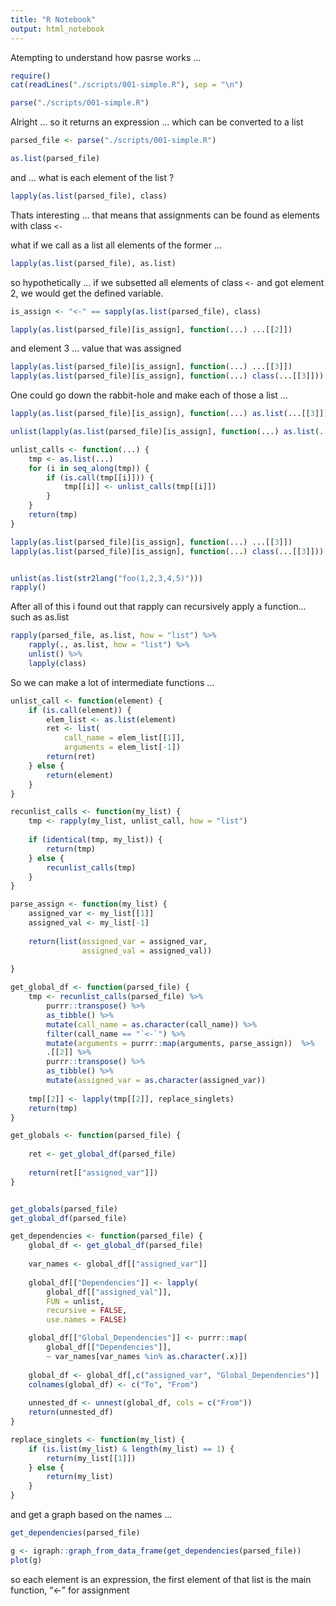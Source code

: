 ```yaml
---
title: "R Notebook"
output: html_notebook
---
```


Atempting to understand how pasrse works ...

```r
require()
cat(readLines("./scripts/001-simple.R"), sep = "\n")
```

```r
parse("./scripts/001-simple.R")
```

Alright ... so it returns an expression ...
which can be converted to a list

```r
parsed_file <- parse("./scripts/001-simple.R")

as.list(parsed_file)

```

and ... what is each element of the list ?

```r
lapply(as.list(parsed_file), class)
```

Thats interesting ... that means that assignments can be found as elements with class `<-`

what if we call as a list all elements of the former ...

```r
lapply(as.list(parsed_file), as.list)
```


so hypothetically ... if we subsetted all elements of class `<-` and got
element 2, we would get the defined variable.


```r
is_assign <- "<-" == sapply(as.list(parsed_file), class)

lapply(as.list(parsed_file)[is_assign], function(...) ...[[2]])
```

and element 3 ... value that was assigned

```r
lapply(as.list(parsed_file)[is_assign], function(...) ...[[3]])
lapply(as.list(parsed_file)[is_assign], function(...) class(...[[3]]))

```

One could go down the rabbit-hole and make each of those a list ...

```r
lapply(as.list(parsed_file)[is_assign], function(...) as.list(...[[3]]))
```

```r
unlist(lapply(as.list(parsed_file)[is_assign], function(...) as.list(...[[3]]))) %>% lapply(class)

```


```r
unlist_calls <- function(...) {
    tmp <- as.list(...)
    for (i in seq_along(tmp)) {
        if (is.call(tmp[[i]])) {
            tmp[[i]] <- unlist_calls(tmp[[i]])
        }
    }
    return(tmp)
}


```


```r
lapply(as.list(parsed_file)[is_assign], function(...) ...[[3]])
lapply(as.list(parsed_file)[is_assign], function(...) class(...[[3]]))


unlist(as.list(str2lang("foo(1,2,3,4,5)")))
rapply()
```


After all of this i found out that rapply can recursively apply a function...
such as as.list

```r
rapply(parsed_file, as.list, how = "list") %>% 
    rapply(., as.list, how = "list") %>% 
    unlist() %>% 
    lapply(class)
```

So we can make a lot of intermediate functions ...

```r
unlist_call <- function(element) {
    if (is.call(element)) {
        elem_list <- as.list(element)
        ret <- list(
            call_name = elem_list[[1]],
            arguments = elem_list[-1])
        return(ret)
    } else {
        return(element)
    }
}

recunlist_calls <- function(my_list) {
    tmp <- rapply(my_list, unlist_call, how = "list")
    
    if (identical(tmp, my_list)) {
        return(tmp)
    } else {
        recunlist_calls(tmp)
    }
}

parse_assign <- function(my_list) {
    assigned_var <- my_list[[1]]
    assigned_val <- my_list[-1]
    
    return(list(assigned_var = assigned_var, 
                assigned_val = assigned_val))
    
}

get_global_df <- function(parsed_file) {
    tmp <- recunlist_calls(parsed_file) %>% 
        purrr::transpose() %>% 
        as_tibble() %>% 
        mutate(call_name = as.character(call_name)) %>% 
        filter(call_name == "`<-`") %>%
        mutate(arguments = purrr::map(arguments, parse_assign))  %>%
        .[[2]] %>% 
        purrr::transpose() %>% 
        as_tibble() %>% 
        mutate(assigned_var = as.character(assigned_var))
    
    tmp[[2]] <- lapply(tmp[[2]], replace_singlets)
    return(tmp)
}

get_globals <- function(parsed_file) {
    
    ret <- get_global_df(parsed_file)
    
    return(ret[["assigned_var"]])
}


get_globals(parsed_file)
get_global_df(parsed_file)

get_dependencies <- function(parsed_file) {
    global_df <- get_global_df(parsed_file)
    
    var_names <- global_df[["assigned_var"]]
    
    global_df[["Dependencies"]] <- lapply(
        global_df[["assigned_val"]], 
        FUN = unlist, 
        recursive = FALSE, 
        use.names = FALSE)

    global_df[["Global_Dependencies"]] <- purrr::map(
        global_df[["Dependencies"]],
        ~ var_names[var_names %in% as.character(.x)])
    
    global_df <- global_df[,c("assigned_var", "Global_Dependencies")]
    colnames(global_df) <- c("To", "From")
    
    unnested_df <- unnest(global_df, cols = c("From"))
    return(unnested_df)
}

replace_singlets <- function(my_list) {
    if (is.list(my_list) & length(my_list) == 1) {
        return(my_list[[1]])
    } else {
        return(my_list)
    }
}
```

and get a graph based on the names ...

```r
get_dependencies(parsed_file)

g <- igraph::graph_from_data_frame(get_dependencies(parsed_file))
plot(g)

```

so each element is an expression, the first element of that list is the main function, "<-" for assignment



